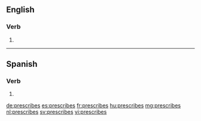 ==English==

===Verb===
{{head|en}}

# {{en-third-person singular of|prescribe}}

----

==Spanish==

===Verb===
{{es-verb-form|prescribir}}

# {{es-verb form of|ending=ir|mood=indicative|tense=present|pers=2|formal=no|number=singular|prescribir}}

[[de:prescribes]]
[[es:prescribes]]
[[fr:prescribes]]
[[hu:prescribes]]
[[mg:prescribes]]
[[nl:prescribes]]
[[sv:prescribes]]
[[vi:prescribes]]